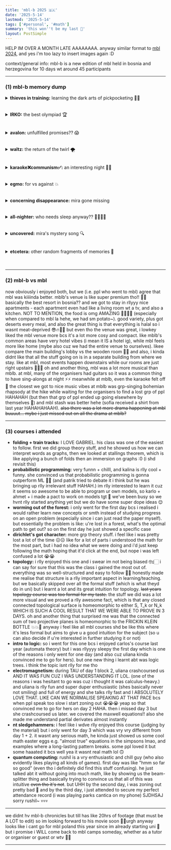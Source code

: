 ```yaml
---
title: 'mbl-b 2025 🇧🇦'
date: '2025-5-14'
lastmod: '2025-5-14'
tags: ['#personal', '#math']
summary: 'this won''t be my last 😤'
layout: PostSimple
---
```


HELP IM OVER A MONTH LATE AAAAAAAA. anyway similar format to [mbl 2024](https://leia-mayssa.vercel.app/blog/mbl%202024), and yes i'm too lazy to insert images again :D

context/general info: mbl-b is a new edition of mbl held in bosnia and herzegovina for 10 days wt around 45 participants

---

### (1) mbl-b memory dump

<details>
  <summary><b>thieves in training:</b> learning the dark arts of pickpocketing 🥷🏻</summary>

we were walking in sarajevo and the tour guide guy told us to make sure we take good care of our belongings, or else stuff could get stolen 🫣🫣 and then like the morbidly curious person i am, i started expressing my fascination in the masterminds behind crimes 🤓☝️no bcs like srsly think abt it, the most successful criminals hv got to be legitimate geniuses to figure out how to pull off such crimes. and im genuinely so interested in what goes on in their minds and HOW they do it. anyway i guess milly was mildly concerned for me (i dont blame her - there r many things wrong wt me 🤷🏻‍♀️🤷🏻‍♀️), but we started talking specifically abt pickpocketing and techniques ykyk. then at some point we were pickpocketing milly's watch (which straps on rlly funky-ly and is so anti-pickpocket ngl) and we got a rlly goofy pic which i was gonna insert here but i got too lazy so meh. then we started practicing it on each other AND IM SO MAD BCS THEY ACTUALLY GOT ME LIKE TWICE??? 😭😭😭 milly was distracting me wt a handout and told me she was gonna show me smth, but they TOOK MY PHONE from underneath and i didnt notice, LIKE BRO IM SO EMBARRASSED THAT DUMB TACTIC WORKED ON ME 💀💀 and then there was another time milly took my phone which i left on the table, and i knew but she didnt know i knew 😏 then while we were at dinner i realised i needed my phone to fill out the feedback form, then i just put out my hand in front of milly and she was like "awh u knew? :(" SO IM PROUD I DIDNT FALL FOR THAT ONE 😌😌☝️
</details>
<br></br>
<details>
  <summary><b>IRKO:</b> the best olympiad 🏆</summary>

milly had to leave 2 days early and we like going on walks, so a day before she left, milly, artur, mira and i walked around konjic. then mira (?) found a viewpoint on gmaps so yaa after he did some convincing, we went up there which didnt take long (i wdnt even rlly consider it a hike). and then we just chilled there and enjoyed the view and it was rlly nice 🥺🥺 and also, while i was up there, i realised like "heh we're probably going here again for the mblb hike" (spoiler: i was right). AND THEN. IDK WHO. BUT SOMEONE STARTED KICKING ROCKS OFF THE PLATFORM. 🤡🤡🤡 AND THEN WE ALL JUST STARTED DOING IT AGAHAHSHSNFNGN. mira collected a bunch of small pebbles, tossed them onto the platform, AND THEN WE'D LAUNCH THEM AWAYYYYYY 🌠🌠 IT'S WAY MORE FUN THAN IT SOUNDS LOL. then i guess milly pulled out her phone and starting recording, and er yea i hv NO IDEA how it happened BUT SUDDENLY THE INTERNATIONAL ROCK KICKING OLYMPIAD (IRKO) WAS FORMED!!!! so it was me, mira and artur against each other, and milly was like the sports commentator interviewing us and all. apparently, ✨according to me✨, i'm from mars and the rock i kicked off was a martian rock, which is kinda why i was destined to do the best cuz martian rocks r way better than eArTh rOcKs yk wat im sayin 🥱🥱 so anyway i so obviously WON the irko but idk the other two kept insisting they did better??? but like im the bigger person here so i just let them dream on even tho ik im better, get what im sayin?? so humble of me 🥰🥰🙏🙏 okay then we got back and AHAHA krzys was in the lobby so we decided to troll him and we were like "ayo we just got back from the irko" "u've nvr heard of the irko??" "yea it's held in bosnia this year" "wait what, does ur country not take part??" AND HE LOOKED SO CONFUSEEDDDDD OMG HAHAHAHA, i lowkey feel bad 😭😭😭 but i guess eventually he figured we were trolling, then we told him what irko rlly was 🙃🙃
</details>
<br></br>
<details>
  <summary><b>avalon:</b> unfulfilled promises?? 😱</summary>

first of all i needa gv some context abt this patrik dude. HE IS POSSIBLY ONE OF THE FUNNIEST PPL I'LL EVER MEET 😭😭😭 idek if i mean that in a good way or bad way cuz i feel like half the time ppl are laughing AT him not WITH him 💀💀 so basically this dude, likes to overcomplicate EVERYTHING. he just says/does rlly stupid stuff and it's rlly funny. also he swapped nametags with ziga at the beginning of camp, and convinced a fair amt of ppl that he was ziga and ziga was patrik 🤡💀 AND I KNEW HIS NAME WAS PATRIK but ngl even i was confused bruh 😒 also i shared the probabilistic programming class wt him and sometimes he would just say super random/irrelevant things in class and IDK just OVERCOMPLICATE EVERYTHING IN GENERAL??? idk how to explain patrik tbh, he's just his own kinda breed 🤷🏻‍♀️🤷🏻‍♀️🤷🏻‍♀️ anyway this dude LOVES avalon okay. (after the camp, he sent a msg in the grp chat saying to the organisers "next time pls dont make TAU at the same time we play avalon" AHAHAHAHAHSJDJDNG 😭😭😭). so there was a night i was in the lobby and he was looking for ppl to play avalon, but i said smth along the lines of "nah not now, but i hope to play at some point during the camp." and i don't recall ever **PROMISING** him i'd play avalon BUT OH WELL APPARENTLY ACCORDING TO HIM I DID!!! (i didnt, believe me guys 😑) so sometimes he'd see me and ask me to play avalon cuz i "promised" but i always had some excuse (i mean like, had other stuff i wanted to do la). BUT ON THE SECOND LAST NIGHT OR SMTH, I ACTUALLY DID FULFILL MY PROMISE AND PLAYED LIKE 3 GAMES OF AVALON. AND LIKE, I TOLD HIM I'D BE PLAYING. BUT HERE'S THE THING. HE DIDNT JOIN 💀💀💀 but wtv la i still fulfilled my promise so that's what matters. and then at some point he passed by us, so i called him out and was like "yo patrik, look im finally playing avalon, r u proud of me? 😌" and im pretty sure he just responded with a thumbs up LMAO. fast forward to our last night, i decided to write him a short note which said (and i quote) "yo patrik (or ziga, or whatever u wanna be), sorry it took me so long to play avalon LMAO - leia :')" HDSJDHASJ (yea i was gonna insert the pic here but then got too lazy). AND THEN AFTER THE CAMP HE TEXTED ME SAYING "you still owe me an avalon game" "you didnt play with me so it doesn't count" BUT BROOOO NO ONE SAID ANYTHING ABT IT HVING TO BE WT HIM??? 😑😑😑 then i was like "i believe you owe me a trio game as well" CUZ YEA IM PRETTY SURE HE DOES. so u see at least i put effort into keeping my promise unlike patrik 😒😒
</details>
<br></br>
<details>
  <summary><b>waltz:</b> the return of the twirl 🌪️</summary>

so milly and i were at the waltz EA and we wanted to recreate THE twirl (iykyk) (cant be as perfect tho), but AAAA IM STUPID AND I HATE TO SAY THIS BUT I... UHHH... KINDA... FORGOT... HOW TO DO ITTTTT 😭😭😭 LIKE BELIEVE ME WHEN I SAY IM SOO MAD AT MYSELF AHAHAJSDHASJ, LIKE BRO HOW COULD I FORGETTTTTT???😭😭😭 so yea i tried to do it wt milly and we tried to figure it out (my brain was NOT cooking tho, like bruh i cdnt figure out what to do with my arms and all that), and the entire time i was like reassuring ~~/gaslighting~~ myself that it's SOMEWHERE in my memory BUT UGHHH IT WAS NOWHERE TO BE FOUNDDD 🤬🤬😡😡. but NVM cuz i rmbr i hv the vid of me and maia doing the twirl from last year. BUT AGAIN, WHEN I TRIED TO FIND IT... IT WAS NOWHERE TO BE FOUNDDDJWJDJF?? 😭😭😭 LIKE, IM PRETTY SURE I SAVED IT??? so UGHHHHHHHH then we had to try google/youtube it, but the stupid thing is that there are WAY too many frickin types of twirls, and so we cdnt find THE twirl ykwim 😑🙄🙄. and we had no damn clue what to search up for THE twirl (like, idk the name), so i was like AAAAHDSJHDAJ. and then the organiser running the EA saw that milly and i were on the phone so she came up to us and asked what we were doing, then we explained we were tryna do the twirl thing la and asked if she knew it, and she said she knew what we were talking abt but she didn't know how to do it 🥲🥲🥲 BUT THENNNNN ☝️☝️☝️ we rmbred that ines would hv the vid cuz it was in mbl chronicles!! 💡💡🧠🧠 we saw ines in the lobby and i feel kinda bad cuz i think she was in the middle of doing work, but we told her abt our ✨situation✨, then she fished out the mbl chronicles vid AND THE THING IS, IT'S LIKE 40 MINS LONG 💀💀 but thankfully we rmbred it's somewhere in the beginning so yea we just had to go thru the first few minutes AND EVENTUALLY WE FOUND IT YAAAAAYYYYY (ines is a lifesaver fr 🥹). then ines replayed that part of the vid so i could record it from my phone AHAHAHA 🤡🤡🤡 (also random but ines had a notebook with klcc on it, which she got from bosnia 🤯🤯) yea then after rewatching the vid a few times we figured it out, and other ppl started asking us how to do it, we were the coolest ones in the room fr 😎 ALSO ALSO IN MY DEFENSE, i actually did rmbr the starting position and what to do with my hands i guess, but the twirler's role is harder than the twirled's (like in reality maia was doing all the work, i just had to hold on to her) SO THAT'S WHY I DONT RMBR IT OKAYYYYY ☝🏻☝🏻💀💀💀
</details>
<br></br>
<details>
  <summary><b>karaoke❌communism✅:</b> an interesting night 😵‍💫</summary>

the karaoke last year was AMAZING (probably my fav EA) so i was rlly rlly looking forward to this karaoke, that i even became an emote (reminder to self: ask milly for the video) - i'd bang my fist on an invisible wall while cheerily announcing "KARAOKE NIIIGHTT!!" 😇😇😇 BUT GUESS WHATTT, IT WAS DISAPPOINTINGGGG 😭😭 LIKE THE VIBE WAS NOTTTT IT 😭😭 everyone was sitting down at the tables, and then for every song two ppl would stand in front and sing into the mic (i sang "smth just like this" wt om). also i think the vibe was off cuz the songs chosen were not the best karaoke songs (like some ppl chose vry not well-known songs). THERE WAS A RLLY CATCHY [GERMAN TRIG SONG](https://youtu.be/SCDtLk9IbSw?si=leLU2mJr641sCH7l) THO!! 🤓🤓 but anyway mira and i got bored so we left and milly happened to be hanging out at the cozy corner (right in front of the room we exited) so ofc we stopped there where at the couch across us, kalina and rastko were debating capitalism vs communism (!!) HAHAHAH. and their convo was rlly interesting so we just went quiet and tuned in, and their convo progressed and progressed and also damian joined in at some point (which made rastko mad at times) (adi was there too) and milly had stuff to do but the convo was rlly interesting so she ended up staying for way longer than she shdve HAHAHA 🤡🤡 then eventually the convo got chill, and isaak came along and kalina was playfully mocking his british accent and stuff 😌✨ also there was some stress ball rastko kept playing with and it broke at some point, and also when they threw it up to the ceiling itd get stuck there for a while before falling hahsjdjfjgy
</details>
<br></br>
<details>
  <summary><b>egmo:</b> for vs against 💥</summary>

so some ppl and i were hving a convo wt ania, and then this dude came along and i think someone mentioned bmo (?) so he said his country doesnt participate in bmo bcs they hv to choose between bmo and egmo, and they chose egmo 🤷🏻‍♀️🤷🏻‍♀️ and then, this dude very blatantly announced that he was AGAINST egmo, saying it was unfair and stuff la. so ania (who is vry pro-egmo and hopes to be an organiser for it someday) was like "woah woah HOLD UP BROO 🤨✋🏻" and so this is kinda where the debate started (we had to grab chairs and sit down for this LMAO) and he was asked to elaborate i guess. AND THEN. THIS GUY. HAS THE AUDACITY. TO START HIS ARGUMENT. WITH WOMEN. IN VOTING. BRO WAS LIKE "so imagine women can't vote" BROTHER WDYM IMAGINE WOMEN CAN'T VOTE WE'RE TALKING ABT GIRLS IN STEM HERE AND HDSJADHASJ like i swear we were all caught so off guard, and then ania cut him off (as he shdve been) BUT NGL A PART OF ME IS SO CURIOUS WHERE HE WAS GOING WITH THAT HAHAHAH. okay yes anyway, tldr of the debate, ania has amazing well-constructed arguments/analogies that can put things into perspective for this dude, but this dude insists that as a girl, it shdnt be hard for u to fit in with the other guys or smth bcs it's not hard to find common interests. what common interests, u ask?? this guy said... wait for it... ALCOHOL!! 🍾🙂🙂😭 okay now i get that alcohol is like a huge thing for croatians (he was croatian - told us how at math camps they'd go to the beach and drink tgt. even their MENTOR drank too much vodka as a result of losing a bet or smth, that he passed out and they had to call an ambulance 💀💀), BUT CMON LA LIKE IT'S SO FUNNY THAT HE WAS SAYING GIRLS SHDNT FEEL OUT OF PLACE BCS THEY CAN BOND WT GUYS OVER ALCOHOL-😭😭😭✋🏻✋🏻 WE WERE ALL LAUGHING 😭😭 tbh i dont think hes entirely wrong bcs yea drinking is a huge part of their culture but it's just a rlly goofy argument 😭😭 uhmmm yea and then the conversation went on for a while and ania kept positing very solid arguments for egmo to exist 💯💯💯 then ig this guy cam malas or like mengalah, so at some point he was like "wait im not against egmo" AND WE WERE LIKE BRO???? THE REASON ALL DIS STARTED WAS CUZ U SAID U WERE AGAINST IT SJDASHDSAJDHAJ 😑😑 also tbh i think being against egmo is valid, it's just that his reasoning/arguments were... floppy 🫤
</details>
<br></br>
<details>
  <summary><b>concerning disappearance:</b> mira gone missing</summary>

haiya basically ah, at the mbl hike ah, we took a short break then we continued hiking, but then sofia noticed miRRRa was MISSING. (ngl it's lowkey expected someone will get missing at some point when u're hiking with like 40 kids LMAO.) so we told the organisers and there was lots of drama bcs the organisers were basically calling each other to ask abt mira, but no one saw any sign of him bruh 🥶🥶🥶. also keep in mind that while all this was happening, the rest of us kids had to stop at the trail we were hiking at to wait, so it wasnt even a convenient waiting place or anything. ppl tried texting and calling too i think but there was no reception or IDK?? yea wtv then we just waited and waited and organisers were busy being responsible and stuff, AND EVENTUALLY THEY FOUND HIM YAYYYY. i dont actually know how they found him but uhh yea!! anyway take a wild guess where/why he went missing - if u said bcs he went on the wrong trail and got lost, u're very very wrong!! it's bcs this guy went off, ON HIS OWN, WITHOUT INFORMING ANYONE, to the peak of the hike (which is where we were gonna go anyway) using a diff route (presumably a steeper shortcut) 🤡🤡🤡 AND WHEN WE SAW HIM AGAIN HE WAS SO CHILL ABT IT TOO 😭😭 i was like "MIRA WHERED U GO" and he would answer so joyfully and carefree, like does bro not understand that he caused a grp of 40+ ppl to wait and worry??? 😑😑😭😭
</details>
<br></br>
<details>
  <summary><b>all-nighter:</b> who needs sleep anyway?? 🥱🤷🏻‍♀️</summary>
<ul>
  <li> <b>✨the future is in the now✨:</b> basically om was wearing a shirt that said "the future is in the now" AND OMG I SWEAR MY HUMOUR IS SO BROKEN BUT CMON THAT'S THE FUNNIEST THING EVER LIKE I CDNT STOP LAUGHING 😭😭😭 (ye ye it's not that funny pun)</li>
  <li> <b>letters 💌:</b> i started the night by writing letters with karlo, mira, and some other ppl. (context: owen had this idea where we set up a board with envelopes so we can write letters and put them into the respective envelopes. when the participant/tutor has to leave, theyll rip it off and take the letters home with them. its a BRILLIANT and rlly sweet idea. 🥹🥹) so karlo was pouring his heart out into every single one, i was getting thru each in a reasonable amt of time, some of the others just wrote rlly short notes to ppl, and MIRA WAS JUST SITTING THERE WONDERING WHAT TO WRITE AHAHAHA. so we had to teach/guide him and it was rlly funny cuz he was visibly struggling the whole time (i even referenced it in my letter to him) 🤡🤡🤡 i think i wrote like 15-ish letters, karlo wrote like so many (i forgot but mybe 35 if i had to guess??), and mira wrote like 3 i think, WHICH IS BETTER THAN ZERO!! 🎉🎉 anyway i received a bunch of rlllyyyy sweet letters which i only read when i got back (i compiled them into a pdf!!) and mira happened to write one to me too!! i must say, he actually did pretty good and im super proud - the letter was definitely very nice and i rlly appreciate his efforts 😌😌💗 but mira if u're reading this, PLS FIX UR HANDWRITING DUDE 😐😐😐💀💀</li>
  <li> <b>just dance 🕺🏻:</b> we had a just dance session for a while but i feel like a lot of the songs were mid HAHAH so i only joined for like 2 songs or smth :D</li>
  <li> <b>tea (literal and metaphorical) ☕:</b> the night bef the all-nighter, i saw our untouched tea bags in our room, sooo i had the genius idea of DRINKING TEA during the all-nighter (yes im so smart ik ik) 💡💡‼️ so we (me, karlo, mira, artur, then mano and krzys came along) went to karlo's room to make TEAAAA. then we (+our cups and kettle) went to this rlly cosy rip-off wooden room (mbl reference) in the hotel (which was actually off-limits but karlo sweet-talked the guy with his impressive bosnian skills ✨) and we DRANK tea while SPILLING tea HAHAHAHA 😭😭🤡🤡🤡 okay eventually we got kicked out tho lmao but it was totally fun while it lasted 🥹🥹🫶🏻</li>
  <li> <b>chillin ❄️:</b> after tea, we went back to the main building to just chill and hang out (also om wasnt there anymore 👎🏻), BUT OMG eventually this old man entered the room (owner of the resort mybe?) AND IT WAS SO SCARY cuz he was speaking to damian or rastko i think, and he was speaking bosnian right so obv i cdnt understand but u can TELLLL he was mad, but funny thing is that he was like SCREAMING BUT WHISPERING AT THE SAME TIME?? SHDJDJFNG IDK HOW TO EXPLAIN IT 💀💀 so we kinda just observed and karlo was translating some stuff for us. apparently the guy was getting mad cuz uhh the building was messy ig and he was like "WHO GON CLEAN UP THIS MESS 🤬😇🤬😇" (imagine him saying that while screaming but whispering) and also ig cuzzz uhhh we were blasting music but idt u can hear it from outside the building but IDK. yea then after that whole thing WE GOT KICKED OUTTTT UGHHHSJDJDJT (that's twice in one night!!) 🙄🙄🙄 then we agreed to go to alessandro's room AND WE SWITCHED ON THE TVVV!! (for the first time thru out camp) 🤯🤯 i also drank coffee which ahmet made even tho i basically never drink coffee (i figured i'd probably need it) :P. and then we just hung out and talked until eventually the sun rose and ppl starting leaving so we had to say our goodbyes 🤧</li>
</ul>
</details>
<br></br>
<details>
  <summary><b>uncovered:</b> mira's mystery song 🔍</summary>

during the last few days at camp, mira kept whistling this one song (on walks, etc.) and he was saying he cant rmbr the name of the song but it was stuck in his head. also, i nvr rlly bothered to listen to him whistling (even tho he was whistling ALL THE TIME 💀) bcs idk why but i had the impression that it wasnt an english song to begin with. (im pretty sure at some point on the walk or smth, he tried searching up the song on his phone but he was searching up non-eng songs?) FAST FORWARD to the all-nighter when we were hanging out in alessandro's room, we were reflecting on mblb, and mira and i were saying mblb was like less ✨musical✨ than mbl. then i was mentioning some songs and ofc i cant forget to mention iris bcs that song is LITERALLY mbl 🥹💔 and i mmg like that song since before pun but mbl gave it meaning/significance to me so it has a vry special place in my heart now 🥺🥺 pastu mira was like "what song is that? lemme search it up" (okay u can probably already guess the ending here) so then he played it on his phone and mira was like "THIS IS THE SONG IVE BEEN WHISTLINGGGGG" HAHAHA 😭😭😭 kinda crazy how that song was stuck in his head thru out camp and he only figured out the name of the song during THE LAST FEW HOURS at camp 😭😭 then we all sat there and listened to it, such a good song 🥹🥹🫶🏻
</details>
<br></br>
<details>
  <summary><b>etcetera:</b> other random fragments of memories 🧩</summary>

<ul>
  <li> <b>non-existent raya ☹️:</b> not rlly related to mblb but i feel like i haaaave to cerita HAHAHA 😁😁 so imagine today is a day before raya here in msia. tapi dekat turkey, diorang dah first day raya. so i fly tnite (meaning i dont get to experience raya in msia), and when i smpai kat turkey (transit), IT'S ALREADY SECOND DAY RAYA. so i never got to experience first day raya hahajshdjsa. and also i practicallyy didnt celebrate raya pun cuz busy w math camp and too late aft dah balik - I DIDNT GET ANY LEMANG THIS YEAR WEYH HDJASDHASJ 💔</li>
  <li> <b>trio 🃏:</b> my new fav card game!! only issue is that i feel like experience makes u worse 🤓☝️also when we introduced the game to mira, he kept winning again and again so we decided to kinda team up against him AND HE STILL WON BRUH. ALSO HIS MEMORY IS HORRIBLE BUT SOMEHOW HE WAS WINNING SO OFTEN 😤👎🏻</li>
  <li> <b>estimathon 🎯:</b> my team won first!! ~~on the flip side, im pretty sure my team got last in trivia - also i hard-carried for the music section yay~~</li>
  <li><b>random interview 🎤:</b> idk i started interviewing ppl for jobs and apparently im the owner of like a... washing... clothes... company...??? 🤔 i learnt that artur is vry good at bluffing while remaining completely serious. oh and i even interviewed hector for the position of "robber"!! he wdve made a great addition to our company 🤡</li>
  <li><b>stone skipping 🪨:</b> dr syafiq took me + mustafa + mira + om to some supposed tourist site but when we arrived it seemed like it was closed?? 🤷🏻‍♀️🤷🏻‍♀️ and felt like we were trespassing on private property lol idk. then on the way back, we stopped by the river and started skipping stones, but eventually we just started chucking large rocks into the river :/</li>
  <li><b>food i bought 🤤:</b> i had gud cola gummies (which my mum would nvr let me eat)!! after the hike, i bought ice cream, and i tried shokata fanta (as recommended by bojan) which is like a traditional romanian drink</li>
  <li><b>i miss geom 🥺:</b> kubas CT makes me rlly wanna touch oly geom again. he showed stuff using conics and ughhh it was so cool and slick. i shd get back to it la haha, and learn the dark arts he showed 😈💪🏻</li>
</ul>
</details>
<br></br>

---

### (2) mbl-b vs mbl
now obviously i enjoyed both, but we (i.e. ppl who went to mbl) agree that mbl was kiiiinda better. mblb's venue is like super premium tho!! 🤩🤩 basically the best resort in bosnia?? and we got to stay in rllyyy nice apartments - each apartment even had like a living room wt a tv, and also a kitchen. NOT TO MENTION, the food is omg AMAZING 🤌🏻🤌🏻 (especially when compared to mbl la hehe, we had sm potato~). good variety, plus got deserts every meal, and also the great thing is that everything is halal so i wasnt meat-deprived 😎🔥🤘🏻 but even tho the venue was great, i lowkey liked the mbl venue more bcs it's a lot more cosy and compact. like mblb's common areas have very hotel vibes (i mean it IS a hotel ig), while mbl feels more like home (mybe also cuz we had the entire venue to ourselves). likee compare the main building's lobby vs the wooden room 🥶🥶 and also, i kinda didnt like that all the stuff going on is in a separate building from where we stay. like at mbl, most events happen downstairs while our rooms are just right upstairs 🤷🏻‍♀️ oh and another thing, mbl was a lot more musical than mblb. at mbl, many of the organisers had guitars so it was a common thing to have sing-alongs at night ⚡⚡ meanwhile at mblb, even the karaoke felt off 🫤 the closest we got to nice music vibes at mblb was grp-singing bohemian rhapsody at the hike while waiting for the organisers to find a lost grp of ppl HAHAHAH (but then that grp of ppl ended up going elsewhere by themselves 🤡) and mbl stash was better hehe (sofia received a shirt from last year HAHAHAHAAH). ~~also there was a lot more drama happening at mbl buuuut... mybe i just missed out on all the drama at mblb?~~

---

### (3) courses i attended
- **folding + train tracks:** I LOVE GABRIEL. his class was one of the easiest to follow. first we did group theory stuff, and he showed us how we can interpret words as graphs, then we looked at stallings theorem, which is like applying a bunch of folds then an immersion on graphs :0 (i shd revisit this)
- **probabilistic programming:** very funnn + chilll, and kalina is rlly cool + funny. she convinced us that probabilistic programming is gonna outperform ML 🤯👀 (and patrik tried to debate it i think but he was bringing up rlly irrelevant stuff HAHAH.) im rlly interested to learn it cuz it seems so awesome to be able to program ur own models, so karlo + ahmet + i made a pact to work on models tgt 🤩 we've been busy so we hvnt rlly started anything yet but we do have some super dope ideas 😌
- **worming out of the forest:** i only went for the first day bcs i realised i would rather learn new concepts or smth instead of studying progress on an open problem (especially since i can just read the paper myself). but essentially the problem is like: u're lost in a forest, what's the optimal path to get out? so on the first day he just showed a specific case 
- **dirichlet's got character:** more grp theory stuff. i feel like i was pretty lost a lot of the time ☹️☹️ like for a lot of parts i understood the math for the most part, but i had no idea what we were doing and i'd just keep following the math hoping that it'd click at the end, but nope i was left confused a lot 😭😭
- **topology:** i rlly enjoyed this one and i swear im not being biased 🤓☝🏻 i can say for sure that this was the class i gained the most out of. everything was so well-structured and easy to follow 💯💯 honestly made me realise that structure is a rlly important aspect in learning/teaching. but we basically skipped over all the formal stuff (which is what theyd do in uni) but i learnt a lot and its great intuition for topology. ~~last years topology course was too formal for my taste.~~ the stuff we did was a lot more visual and we proved a rlly awesome fact, which is that any closed connected topological surface is homeomorphic to either S, T_k or N_k WHICH IS SUCH A COOL RESULT THAT WE WERE ABLE TO PROVE IN 3 DAYS. oh and another thing that surprised me was that the connected sum of two projective planes is homeomorphic to the FRICKIN KLEIN BOTTLE 💥💥🤯 anyway i feel like all mbl courses shd be like this where it's less formal but aims to give u a good intuition for the subject (so u can also decide if u're interested in further studying it or not)
- **intro to logic:** so i went for this one bcs i enjoyed carlos's course last year (automata theory) but i was rllyyyy sleepy the first day which is one of the reasons i only went for one day (and also cuz uliana kinda convinced me to go for hers). but one new thing i learnt abt was logic trees. i think the topic isnt rlly for me tho
- **electromagnetism:** during TAU of day 1 block 2, uliana crashcoursed us AND IT WAS FUN CUZ I WAS UNDERSTANDING IT LOL. (one of the reasons i was hesitant to go was cuz i thought it was calculus-heavy.) and uliana is rlly fun and super duper enthusiastic (shes basically never not smiling) and full of energy and she talks rlly fast and I ABSOLUTELY LOVE THAT. LIKE CAN WE NORMALISE SPEAKING AT THAT PACE bcs when ppl speak too slow i start zoning out 😭😭😭 yeap so that convinced me to go for hers on day 2 HAHA. then i missed day 3 but she crashcoursed us later. we covered the maxwell equations!! also she made me understand partial derivates almost instantly
- **nt sledgehammers:** i feel like i wdve rlly enjoyed this course (judging by the material) but i only went for day 3 which was vry vry different from day 1 + 2. it wasnt any serious math, he kinda just showed us some cool math easter eggs e.g. "almost true" equations in the simpsons lmao, and examples where a long-lasting pattern breaks. some ppl loved it but some haaated it bcs well yea it wasnt real math lol 🙃
- **quantum computing:** rushil is a vry enthusiastic and chill guy (who also evidently likes playing all kinds of games). first day was like "hmm so far so good" (even tho i definitely did find this stuff confusing). he just talked abt it without going into much math, like by showing us the beam-splitter thing and basically trying to convince us that all of this was intuitive ~~even tho it's not~~. but UHH by the second day, i was zoning out pretty bad 😬 and by the third day, i just attended to secure my perfect attendance record (i was playing parks cantica on my phone) SJDHSAJ sorry rushil~ 💀💀💀

---

we didnt hv mbl-b chronicles but till has like 20hrs of footage (that must be A LOT to edit) so im looking forward to his movie soon 🤩💥urgh anyway looks like i cant go for mbl poland this year since im already starting uni 🥲 but i promise i WILL come back to mbl camps someday, whether as a tutor or organiser or guest or wtv 🥺🥺

---

<script async src="https://talk.hyvor.com/embed/embed.js" type="module"></script>
<hyvor-talk-comments website-id="11281" page-id="https://leia-mayssa.vercel.app/blog/mbl-b%202025"></hyvor-talk-comments>
